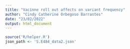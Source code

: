 ```yaml
---
title: "Vacinne roll out affects on variant frequency"
author: "Cindy Catherine Orbegoso Barrantes"
date: "23/02/2022"
output: html_document
---
```


```r
source('R/helper.R')
json_path <- 'S.E484_data2.json'
```

